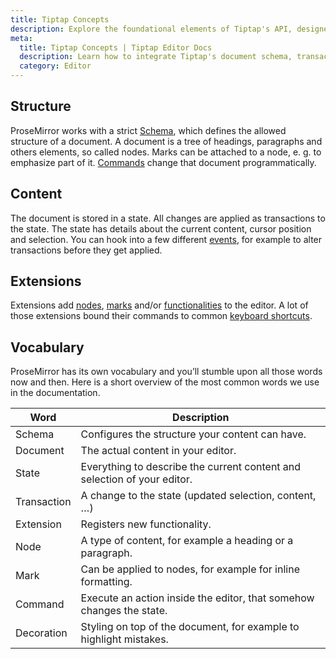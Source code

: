 ```yaml
---
title: Tiptap Concepts
description: Explore the foundational elements of Tiptap's API, designed for intricate rich text editing based on ProseMirror's architecture.
meta:
  title: Tiptap Concepts | Tiptap Editor Docs
  description: Learn how to integrate Tiptap's document schema, transaction-based state management, and editor extensions in our docs.
  category: Editor
---
```


## Structure

ProseMirror works with a strict [Schema](/editor/core-concepts/schema), which defines the allowed structure of a document. A document is a tree of headings, paragraphs and others elements, so called nodes. Marks can be attached to a node, e. g. to emphasize part of it. [Commands](/editor/api/commands) change that document programmatically.

## Content

The document is stored in a state. All changes are applied as transactions to the state. The state has details about the current content, cursor position and selection. You can hook into a few different [events](/editor/api/events), for example to alter transactions before they get applied.

## Extensions

Extensions add [nodes](/editor/extensions/nodes), [marks](/editor/extensions/marks) and/or [functionalities](/editor/extensions/functionality) to the editor. A lot of those extensions bound their commands to common [keyboard shortcuts](/editor/core-concepts/keyboard-shortcuts).

## Vocabulary

ProseMirror has its own vocabulary and you’ll stumble upon all those words now and then. Here is a short overview of the most common words we use in the documentation.

| Word        | Description                                                              |
| ----------- | ------------------------------------------------------------------------ |
| Schema      | Configures the structure your content can have.                          |
| Document    | The actual content in your editor.                                       |
| State       | Everything to describe the current content and selection of your editor. |
| Transaction | A change to the state (updated selection, content, …)                    |
| Extension   | Registers new functionality.                                             |
| Node        | A type of content, for example a heading or a paragraph.                 |
| Mark        | Can be applied to nodes, for example for inline formatting.              |
| Command     | Execute an action inside the editor, that somehow changes the state.     |
| Decoration  | Styling on top of the document, for example to highlight mistakes.       |
